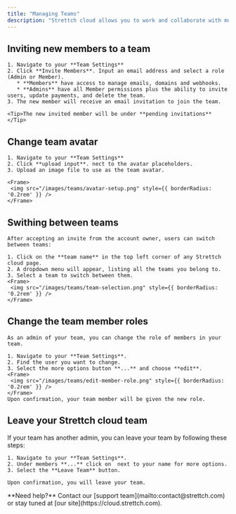 ```yaml
---
title: "Managing Teams"
description: "Strettch cloud allows you to work and collaborate with multiple team members"
---
```


## Inviting new members to a team 


    1. Navigate to your **Team Settings**
    2. Click **Invite Members**. Input an email address and select a role (Admin or Member).
       * **Members** have access to manage emails, domains and webhooks.
       * **Admins** have all Member permissions plus the ability to invite users, update payments, and delete the team.
    3. The new member will receive an email invitation to join the team.
    
    <Tip>The new invited member will be under **pending invitations**</Tip>

## Change team avatar 


    1. Navigate to your **Team Settings**
    2. Click **upload input**. nect to the avatar placeholders.
    3. Upload an image file to use as the team avatar.

    <Frame>
     <img src="/images/teams/avatar-setup.png" style={{ borderRadius: '0.2rem' }} />
    </Frame>

## Swithing between teams 

    After accepting an invite from the account owner, users can switch between teams:

    1. Click on the **team name** in the top left corner of any Strettch cloud page.
    2. A dropdown menu will appear, listing all the teams you belong to.
    3. Select a team to switch between them.
    <Frame>
     <img src="/images/teams/team-selection.png" style={{ borderRadius: '0.2rem' }} />
    </Frame>

## Change the team member roles

    As an admin of your team, you can change the role of members in your team.

    1. Navigate to your **Team Settings**.
    2. Find the user you want to change.
    3. Select the more options button **...** and choose **edit**.
    <Frame>
     <img src="/images/teams/edit-member-role.png" style={{ borderRadius: '0.2rem' }} />
    </Frame>
    Upon confirmation, your team member will be given the new role.

## Leave your Strettch cloud team

   If your team has another admin, you can leave your team by following these steps:

    1. Navigate to your **Team Settings**.
    2. Under members **...** click on  next to your name for more options.
    3. Select the **Leave Team** button.
     
    Upon confirmation, you will leave your team.

<Note>
  **Need help?** Contact our [support team](mailto:contact@strettch.com) or stay tuned at [our site](https://cloud.strettch.com).
</Note>
